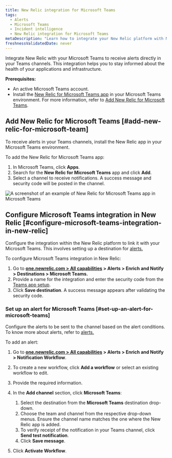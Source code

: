 ```yaml
---
title: New Relic integration for Microsoft Teams
tags:
  - Alerts
  - Microsoft Teams
  - Incident intelligence
  - New Relic integration for Microsoft Teams
metaDescription: "Learn how to integrate your New Relic platform with Microsoft Teams."
freshnessValidatedDate: never
---
```


Integrate New Relic with your Microsoft Teams to receive alerts directly in your Teams channels. This integration helps you to stay informed about the health of your applications and infrastructure.



**Prerequisites:**

* An active Microsoft Teams account.
* Install the [New Relic for Microsoft Teams app](https://appsource.microsoft.com/en-us/product/Office365/WA200008155) in your Microsoft Teams environment. For more information, refer to [Add New Relic for Microsoft Teams](#add-new-relic-for-microsoft-teams). 


## Add New Relic for Microsoft Teams [#add-new-relic-for-microsoft-team]

To receive alerts in your Teams channels, install the New Relic app in your Microsoft Teams environment.

To add the New Relic for Microsoft Teams app:

1. In Microsoft Teams, click **Apps**.
2. Search for the **New Relic for Microsoft Teams** app and click **Add**.
3. Select a channel to receive notifications. A success message and security code will be posted in the channel.

  <img
    title="An example of New Relic for Microsoft Teams app in Microsoft Teams."
    alt="A screenshot of an example of New Relic for Microsoft Teams app in Microsoft Teams"
    src="/images/msteams-security-code.webp"
  />

## Configure Microsoft Teams integration in New Relic [#configure-microsoft-teams-integration-in-new-relic]

Configure the integration within the New Relic platform to link it with your Microsoft Teams. This involves setting up a destination for [alerts.](/docs/alerts/overview/)

To configure Microsoft Teams integration in New Relic:

1. Go to **[one.newrelic.com > All capabilities](https://one.newrelic.com/all-capabilities) > Alerts > Enrich and Notify > Destinations > Microsoft Teams.**
2. Provide a name for the integration and enter the security code from the [Teams app setup](#add-new-relic-for-microsoft-teams).
3. Click **Save destination**. A success message appears after validating the security code.

### Set up an alert for Microsoft Teams [#set-up-an-alert-for-microsoft-teams]

Configure the alerts to be sent to the channel based on the alert conditions. To know more about alerts, refer to [alerts.](/docs/alerts/overview/)

To add an alert:

1. Go to **[one.newrelic.com > All capabilities](https://one.newrelic.com/all-capabilities) > Alerts > Enrich and Notify > Notification Workflow**.
2. To create a new workflow, click **Add a workflow** or select an existing workflow to edit.
3. Provide the required information.
4. In the **Add channel** section, click **Microsoft Teams**:

    1. Select the destination from the **Microsoft Teams** destination drop-down.
    2. Choose the team and channel from the respective drop-down menus. Ensure the channel name matches the one where the New Relic app is added.
    3. To verify receipt of the notification in your Teams channel, click **Send test notification**.
    4. Click **Save message**.

5. Click **Activate Workflow**.

